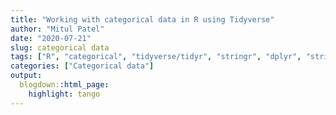 ```yaml
---
title: "Working with categorical data in R using Tidyverse"
author: "Mitul Patel"
date: "2020-07-21"
slug: categorical data
tags: ["R", "categorical", "tidyverse/tidyr", "stringr", "dplyr", "stringr"]
categories: ["Categorical data"]
output:
  blogdown::html_page:
    highlight: tango
---
```



<style>
body {text-align: justify};
</style>

